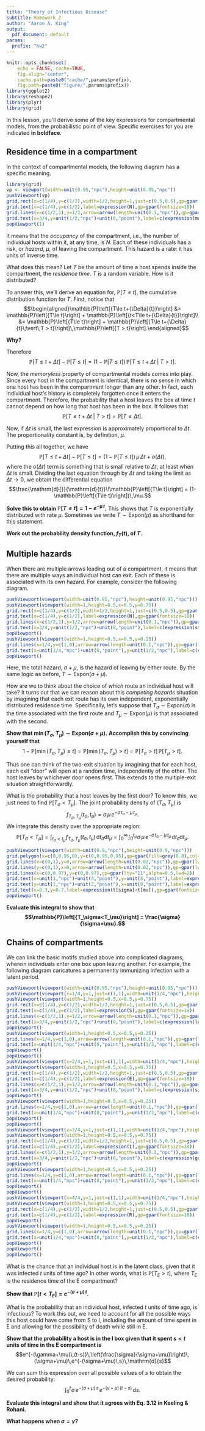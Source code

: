 ```yaml
---
title: "Theory of Infectious Disease"
subtitle: Homework 2
author: "Aaron A. King"
output:
  pdf_document: default
params:
  prefix: "hw2"
---
```


\newcommand\prob[1]{\mathbb{P}\left[{#1}\right]}
\newcommand\expect[1]{\mathbb{E}\left[{#1}\right]}
\newcommand{\dd}[1]{\mathrm{d}{#1}}
\newcommand{\pd}[2]{\frac{\partial{#1}}{\partial{#2}}}
\newcommand{\deriv}[2]{\frac{\dd{#1}}{\dd{#2}}}
\newcommand\E[1]{\expect{#1}}
\newcommand\var[1]{\mathrm{Var}\left[{#1}\right]}
\newcommand\dist[2]{\mathrm{#1}\left(#2\right)}
\newcommand\dlta[1]{{\Delta}{#1}}
\newcommand\lik{\mathcal{L}}
\newcommand\loglik{\ell}
\newcommand\equals{{=\,}}
\newcommand\R{\mathbb{R}}
\newcommand\data[1]{#1^*}
\newcommand\params{\, ; \,}


```r
knitr::opts_chunk$set(
    echo = FALSE, cache=TRUE,
    fig.align="center",
    cache.path=paste0("cache/",params$prefix),
    fig.path=paste0("figure/",params$prefix))
library(ggplot2)
library(reshape2)
library(plyr)
library(grid)
```

In this lesson, you'll derive some of the key expressions for compartmental models, from the probabilistic point of view.
Specific exercises for you are indicated **in boldface**.

## Residence time in a compartment

In the context of compartmental models, the following diagram has a specific meaning.

```r
library(grid)
vp <- viewport(width=unit(0.95,"npc"),height=unit(0.95,"npc"))
pushViewport(vp)
grid.rect(x=c(1/4),y=c(1/2),width=1/2,height=1,just=c(0.5,0.5),gp=gpar(fill="white",lwd=2))
grid.text(x=c(1/4),y=c(1/2),label=expression(N),gp=gpar(fontsize=18))
grid.lines(x=c(1/2,1),y=1/2,arrow=arrow(length=unit(0.1,"npc")),gp=gpar(lwd=2))
grid.text(x=3/4,y=unit(1/2,"npc")+unit(8,"point"),label=c(expression(mu)),gp=gpar(fontsize=16))
popViewport(1)
```

It means that the *occupancy* of the compartment, i.e., the number of individual hosts within it, at any time, is $N$.
Each of these individuals has a risk, or *hazard*, $\mu$, of leaving the compartment.
This hazard is a rate: it has units of inverse time.

What does this mean?
Let $T$ be the amount of time a host spends inside the compartment, the *residence time*.
$T$ is a random variable.
How is it distributed?

To answer this, we'll derive an equation for, $\prob{T\le t}$, the cumulative distribution function for $T$.
First, notice that
$$\begin{aligned}\prob{T\le t+\dlta{t}} &= \prob{T\le t} + \prob{t<T\le t+\dlta{t}}\\ &= \prob{T\le t} + \prob{T\le t+\dlta{t}\;\vert\;T > t}\,\prob{T > t}.\end{aligned}$$

**Why?**

Therefore
$$\prob{T\le t+\dlta{t}}-\prob{T\le t}=\Big(1-\prob{T\le t}\Big)\,\prob{T\le t+\dlta{t}\;\vert\;T > t}.$$

Now, the *memoryless* property of compartmental models comes into play.
Since every host in the compartment is identical, there is no sense in which one host has been in the compartment longer than any other.
In fact, each individual host's history is completely forgotten once it enters the compartment.
Therefore, the probability that a host leaves the box at time $t$ cannot depend on how long that host has been in the box.
It follows that
$$\prob{T\le t+\dlta{t}\;\vert\;T > t} = \prob{T\le \dlta{t}}.$$

Now, if $\dlta{t}$ is small, the last expression is approximately proportional to $\dlta{t}$.
The proportionality constant is, by definition, $\mu$.

Putting this all together, we have
$$\prob{T\le t+\dlta{t}}-\prob{T\le t}=\Big(1-\prob{T\le t}\Big)\,\mu\,\dlta{t}+o(\dlta{t}),$$
where the $o(\dlta{t})$ term is something that is small relative to $\dlta{t}$, at least when $\dlta{t}$ is small.
Dividing the last equation through by $\dlta{t}$ and taking the limit as $\dlta{t}\to 0$, we obtain the differential equation
$$\deriv{}{t}\!\prob{T\le t} = (1-\prob{T\le t})\,\mu.$$

**Solve this to obtain $\prob{T\le t} = 1-e^{-\mu\,t}$.**
This shows that $T$ is exponentially distributed with rate $\mu$.
Sometimes we write $T\sim\dist{Expon}{\mu}$ as shorthand for this statement.

**Work out the probability density function, $f_T(t)$, of $T$.**

## Multiple hazards

When there are multiple arrows leading out of a compartment, it means that there are multiple ways an individual host can exit.
Each of these is associated with its own hazard.
For example, consider the following diagram.

```r
pushViewport(viewport(width=unit(0.95,"npc"),height=unit(0.95,"npc")))
pushViewport(viewport(width=1,height=0.5,x=0.5,y=0.75))
grid.rect(x=c(1/4),y=c(1/2),width=1/2,height=1,just=c(0.5,0.5),gp=gpar(fill="white",lwd=2))
grid.text(x=c(1/4),y=c(1/2),label=expression(N),gp=gpar(fontsize=18))
grid.lines(x=c(1/2,1),y=1/2,arrow=arrow(length=unit(0.1,"npc")),gp=gpar(lwd=2))
grid.text(x=3/4,y=unit(1/2,"npc")+unit(8,"point"),label=c(expression(sigma)),gp=gpar(fontsize=16))
popViewport()
pushViewport(viewport(width=1,height=0.5,x=0.5,y=0.25))
grid.lines(x=1/4,y=c(1,0),arrow=arrow(length=unit(0.1,"npc")),gp=gpar(lwd=2))
grid.text(x=unit(1/4,"npc")+unit(8,"point"),y=unit(1/2,"npc"),label=c(expression(mu)),gp=gpar(fontsize=16))
popViewport()
```

Here, the total hazard, $\sigma+\mu$, is the hazard of leaving by either route.
By the same logic as before, $T\sim\dist{Expon}{\sigma+\mu}$.

How are we to think about the choice of *which* route an individual host will take?
It turns out that we can reason about this *competing hazards* situation by imagining that each exit route has its own independent, exponentially distributed residence time.
Specifically, let's suppose that $T_{\sigma}\sim\dist{Expon}{\sigma}$ is the time associated with the first route and $T_{\mu}\sim\dist{Expon}{\mu}$ is that associated with the second.

**Show that $\min(T_\sigma,T_\mu)\sim\dist{Expon}{\sigma+\mu}$.**
**Accomplish this by convincing yourself that**
$$1-\prob{\min(T_\sigma,T_\mu)\le t} = \prob{\min(T_\sigma,T_\mu)>t} = \prob{T_\sigma>t}\,\prob{T_\mu>t}.$$

Thus one can think of the two-exit situation by imagining that for each host, each exit "door" will open at a random time, independently of the other.
The host leaves by whichever door opens first.
This extends to the multiple-exit situation straightforwardly.

What is the probability that a host leaves by the first door?
To know this, we just need to find $\prob{T_\sigma<T_\mu}$.
The joint probability density of $(T_\sigma,T_\mu)$ is
$$f_{T_\sigma,T_\mu}(t_\sigma,t_\mu) = \sigma\,\mu\,e^{-\sigma\,t_\sigma-\mu\,t_\mu}.$$
We integrate this density over the appropriate region:
$$\prob{T_\sigma<T_\mu} = \int_{t_\sigma<t_\mu}\!f_{T_\sigma,T_\mu}(t_\sigma,t_\mu)\,\dd{t_\sigma}\dd{t_\mu} = \int_0^\infty\!\int_0^{t_\mu}\!\sigma\,\mu\,e^{-\sigma\,t_\sigma-\mu\,t_\mu}\,\dd{t_\sigma}\dd{t_\mu}.$$

```r
pushViewport(viewport(width=unit(0.9,"npc"),height=unit(0.9,"npc")))
grid.polygon(x=c(0,0.95,0),y=c(0,0.95,0.95),gp=gpar(fill=grey(0.8),col=NA,lty=0,lwd=2))
grid.lines(x=c(0,1),y=0,arrow=arrow(length=unit(0.02,"npc")),gp=gpar(lwd=2))
grid.lines(y=c(0,1),x=0,arrow=arrow(length=unit(0.02,"npc")),gp=gpar(lwd=2))
grid.lines(x=c(0,0.97),y=c(0,0.97),gp=gpar(lty="11",alpha=0.5,lwd=2))
grid.text(x=unit(1,"npc")+unit(4,"point"),y=unit(8,"point"),label=expression(t[sigma]),gp=gpar(fontsize=9))
grid.text(y=unit(1,"npc")+unit(2,"point"),x=unit(8,"point"),label=expression(t[mu]),gp=gpar(fontsize=9))
grid.text(x=0.3,y=0.7,label=expression(t[sigma]<t[mu]),gp=gpar(fontsize=12))
popViewport()
```

**Evaluate this integral to show that $$\prob{T_\sigma<T_\mu} = \frac{\sigma}{\sigma+\mu}.$$**

## Chains of compartments

We can link the basic motifs studied above into complicated diagrams, wherein individuals enter one box upon leaving another.
For example, the following diagram caricatures a permanently immunizing infection with a latent period.

```r
pushViewport(viewport(width=unit(0.95,"npc"),height=unit(0.95,"npc")))
pushViewport(viewport(x=1/4,y=1,just=c(1,1),width=unit(1/4,"npc"),height=unit(1,"npc")))
pushViewport(viewport(width=1,height=0.5,x=0.5,y=0.75))
grid.rect(x=c(1/4),y=c(1/2),width=1/2,height=1,just=c(0.5,0.5),gp=gpar(fill="white",lwd=2))
grid.text(x=c(1/4),y=c(1/2),label=expression(S),gp=gpar(fontsize=18))
grid.lines(x=c(1/2,1),y=1/2,arrow=arrow(length=unit(0.1,"npc")),gp=gpar(lwd=2))
grid.text(x=3/4,y=unit(1/2,"npc")+unit(8,"point"),label=c(expression(lambda)),gp=gpar(fontsize=16))
popViewport()
pushViewport(viewport(width=1,height=0.5,x=0.5,y=0.25))
grid.lines(x=1/4,y=c(1,0),arrow=arrow(length=unit(0.1,"npc")),gp=gpar(lwd=2))
grid.text(x=unit(1/4,"npc")+unit(8,"point"),y=unit(1/2,"npc"),label=c(expression(mu)),gp=gpar(fontsize=16))
popViewport()
popViewport()
pushViewport(viewport(x=2/4,y=1,just=c(1,1),width=unit(1/4,"npc"),height=unit(1,"npc")))
pushViewport(viewport(width=1,height=0.5,x=0.5,y=0.75))
grid.rect(x=c(1/4),y=c(1/2),width=1/2,height=1,just=c(0.5,0.5),gp=gpar(fill="white",lwd=2))
grid.text(x=c(1/4),y=c(1/2),label=expression(E),gp=gpar(fontsize=18))
grid.lines(x=c(1/2,1),y=1/2,arrow=arrow(length=unit(0.1,"npc")),gp=gpar(lwd=2))
grid.text(x=3/4,y=unit(1/2,"npc")+unit(8,"point"),label=c(expression(sigma)),gp=gpar(fontsize=16))
popViewport()
pushViewport(viewport(width=1,height=0.5,x=0.5,y=0.25))
grid.lines(x=1/4,y=c(1,0),arrow=arrow(length=unit(0.1,"npc")),gp=gpar(lwd=2))
grid.text(x=unit(1/4,"npc")+unit(8,"point"),y=unit(1/2,"npc"),label=c(expression(mu)),gp=gpar(fontsize=16))
popViewport()
popViewport()
pushViewport(viewport(x=3/4,y=1,just=c(1,1),width=unit(1/4,"npc"),height=unit(1,"npc")))
pushViewport(viewport(width=1,height=0.5,x=0.5,y=0.75))
grid.rect(x=c(1/4),y=c(1/2),width=1/2,height=1,just=c(0.5,0.5),gp=gpar(fill="white",lwd=2))
grid.text(x=c(1/4),y=c(1/2),label=expression(I),gp=gpar(fontsize=18))
grid.lines(x=c(1/2,1),y=1/2,arrow=arrow(length=unit(0.1,"npc")),gp=gpar(lwd=2))
grid.text(x=3/4,y=unit(1/2,"npc")+unit(8,"point"),label=c(expression(gamma)),gp=gpar(fontsize=16))
popViewport()
pushViewport(viewport(width=1,height=0.5,x=0.5,y=0.25))
grid.lines(x=1/4,y=c(1,0),arrow=arrow(length=unit(0.1,"npc")),gp=gpar(lwd=2))
grid.text(x=unit(1/4,"npc")+unit(8,"point"),y=unit(1/2,"npc"),label=c(expression(mu)),gp=gpar(fontsize=16))
popViewport()
popViewport()
pushViewport(viewport(x=4/4,y=1,just=c(1,1),width=unit(1/4,"npc"),height=unit(1,"npc")))
pushViewport(viewport(width=1,height=0.5,x=0.5,y=0.75))
grid.rect(x=c(1/4),y=c(1/2),width=1/2,height=1,just=c(0.5,0.5),gp=gpar(fill="white",lwd=2))
grid.text(x=c(1/4),y=c(1/2),label=expression(R),gp=gpar(fontsize=18))
popViewport()
pushViewport(viewport(width=1,height=0.5,x=0.5,y=0.25))
grid.lines(x=1/4,y=c(1,0),arrow=arrow(length=unit(0.1,"npc")),gp=gpar(lwd=2))
grid.text(x=unit(1/4,"npc")+unit(8,"point"),y=unit(1/2,"npc"),label=c(expression(mu)),gp=gpar(fontsize=16))
popViewport()
popViewport()
popViewport()
```

What is the chance that an individual host is in the latent class, given that it was infected $t$ units of time ago?
In other words, what is $\prob{T_E>t}$, where $T_E$ is the residence time of the E compartment?

**Show that $\prob{t<T_E}=e^{-(\sigma+\mu)\,t}$.**

What is the probability that an individual host, infected $t$ units of time ago, is infectious?
To work this out, we need to account for all the possible ways this host could have come from S to I, including the amount of time spent in E and allowing for the possibility of death while still in E.

**Show that the probability a host is in the I box given that it spent $s<t$ units of time in the E compartment is**
$$e^{-(\gamma+\mu)\,(t-s)}\,\left(\frac{\sigma}{\sigma+\mu}\right)\,(\sigma+\mu)\,e^{-(\sigma+\mu)\,s}\,\dd{s}$$

We can sum this expression over all possible values of $s$ to obtain the desired probability:
$$\int_{0}^{t}\!\sigma\,e^{-(\sigma+\mu)\,s}\,e^{-(\gamma+\mu)\,(t-s)}\,\dd{s}.$$

**Evaluate this integral and show that it agrees with Eq.&nbsp;3.12 in Keeling \& Rohani.**

**What happens when $\sigma=\gamma$?**
